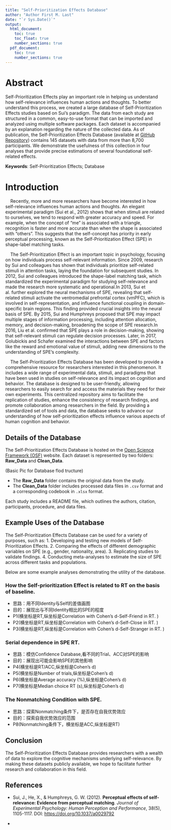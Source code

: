 ```yaml
---
title: "Self-Prioritization Effects Database"
author: "Author First M. Last"
date: "`r Sys.Date()`"
output: 
  html_document:
    toc: true
    toc_float: true
    number_sections: true
  pdf_document:
    toc: true
    number_sections: true
---
```


# Abstract

Self-Prioritization Effects play an important role in helping us understand how self-relevance influences human actions and thoughts. To better understand this process, we created a large database of Self-Prioritization Effects studies based on Sui's paradigm. The data from each study are structured in a common, easy-to-use format that can be imported and analyzed using multiple software packages. Each dataset is accompanied by an explanation regarding the nature of the collected data. As of publication, the Self-Prioritization Effects Database (available at [GitHub Repository](https://github.com/Chuan-Peng-Lab/SPE_Database)) contains 145 datasets with data from more than 8,700 participants. We demonstrate the usefulness of this collection in four analyses that provide precise estimations of several foundational self-related effects.

**Keywords**: Self-Prioritization Effects; Database

# Introduction

\ \ \ \ Recently, more and more researchers have become interested in how self-relevance influences human actions and thoughts. An elegant experimental paradigm (Sui et al., 2012) shows that when stimuli are related to ourselves, we tend to respond with greater accuracy and speed. For example, when the concept of "me" is associated with a triangle, recognition is faster and more accurate than when the shape is associated with "others". This suggests that the self-concept has priority in early perceptual processing, known as the Self-Prioritization Effect (SPE) in shape-label matching tasks.

\ \ \ \ The Self-Prioritization Effect is an important topic in psychology, focusing on how individuals process self-relevant information. Since 2009, research by Sui and colleagues has shown that individuals prioritize self-related stimuli in attention tasks, laying the foundation for subsequent studies. In 2012, Sui and colleagues introduced the shape-label matching task, which standardized the experimental paradigm for studying self-relevance and made the research more systematic and operational.In 2013, Sui et al. further explored the neural mechanisms of SPE, revealing that self-related stimuli activate the ventromedial prefrontal cortex (vmPFC), which is involved in self-representation, and influence functional coupling in domain-specific brain regions. This finding provided crucial insights into the neural basis of SPE. By 2015, Sui and Humphreys proposed that SPE may impact multiple stages of information processing, including attention allocation, memory, and decision-making, broadening the scope of SPE research.In 2016, Liu et al. confirmed that SPE plays a role in decision-making, showing that self-relevant stimuli can regulate decision processes. Later, in 2017, Golubickis and Schafer examined the interactions between SPE and factors like the reward and emotional value of stimuli, adding new dimensions to the understanding of SPE's complexity.

\ \ \ \ The Self-Prioritization Effects Database has been developed to provide a comprehensive resource for researchers interested in this phenomenon. It includes a wide range of experimental data, stimuli, and paradigms that have been used in studies on self-relevance and its impact on cognition and behavior. The database is designed to be user-friendly, allowing researchers to easily search for and access the materials they need for their own experiments. This centralized repository aims to facilitate the replication of studies, enhance the consistency of research findings, and promote collaboration among researchers in the field. By providing a standardized set of tools and data, the database seeks to advance our understanding of how self-prioritization effects influence various aspects of human cognition and behavior.

## Details of the Database

The Self-Prioritization Effects Database is hosted on the [Open Science Framework (OSF)](https://osf.io/s46pr/) website. Each dataset is represented by two folders: **Raw_Data** and **Clean_Data**.

(Basic Pic for Database flod tructure)


-   The **Raw_Data** folder contains the original data from the study.
-   The **Clean_Data** folder includes processed data files in `.csv` format and a corresponding codebook in `.xlsx` format.

Each study includes a README file, which outlines the authors, citation, participants, procedure, and data files.

## Example Uses of the Database

The Self-Prioritization Effects Database can be used for a variety of purposes, such as: 1. Developing and testing new models of Self-Prioritization Effects. 2. Comparing the effects of different demographic variables on SPE (e.g., gender, nationality, area). 3. Replicating studies to validate findings. 4. Conducting meta-analyses to estimate the size of SPE across different tasks and populations.

Below are some example analyses demonstrating the utility of the database.

### How the Self-prioritization Effect is related to RT on the basis of baseline.
- 思路：用不同Identity与Self的差值画图
- 目的：展现出与不同Identity相比的SPE的程度
- P1(横坐标是RT,纵坐标是Correlation with Cohen's d-Self-Friend in RT. )
- P2(横坐标是RT,纵坐标是Correlation with Cohen's d-Self-Close in RT. )
- P3(横坐标是RT,纵坐标是Correlation with Cohen's d-Self-Stranger in RT. )
  
### Serial dependence in SPE RT.

- 思路：模仿Confidence Database,看不同的Trial、ACC对SPE的影响
- 目的：展现出可能会影响SPE的其他影响
- P4(横坐标是RT/ACC,纵坐标是Cohen's d)
- P5(横坐标是Number of trials,纵坐标是Cohen's d)
- P6(横坐标是Average accuracy (%),纵坐标是Cohen's d)
- P7(横坐标是Median choice RT (s),纵坐标是Cohen's d)

### The Nonmatching Condition with SPE.
- 思路：探索Nonmatching条件下，是否存在自我优势效应
- 目的：探索自我优势效应的范围
- P8(Nonmatching条件下，横坐标是ACC,纵坐标是RT)


## Conclusion

The Self-Prioritization Effects Database provides researchers with a wealth of data to explore the cognitive mechanisms underlying self-relevance. By making these datasets publicly available, we hope to facilitate further research and collaboration in this field.

## References

-   Sui, J., He, X., & Humphreys, G. W. (2012). **Perceptual effects of self-relevance: Evidence from perceptual matching**. *Journal of Experimental Psychology: Human Perception and Performance*, 38(5), 1105-1117. DOI: <https://doi.org/10.1037/a0029792>

-  
